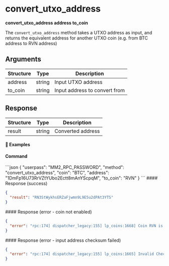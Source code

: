 
# convert\_utxo\_address

**convert\_utxo\_address address to\_coin**

The `convert_utxo_address` method takes a UTXO address as input, and returns the equivalent address for another UTXO coin (e.g. from BTC address to RVN address)

## Arguments

| Structure | Type   | Description                   |
| --------- | ------ | ----------------------------- |
| address   | string | Input UTXO address            |
| to\_coin  | string | Input address to convert from |

## Response

| Structure | Type   | Description       |
| --------- | ------ | ----------------- |
| result    | string | Converted address |

#### 📌 Examples

#### Command

<CodeGroup title="" tag="POST" label="convert_utxo_address" mm2MethodDecorate="true">
  ```json
  {
    "userpass": "MM2_RPC_PASSWORD",
    "method": "convert_utxo_address",
    "coin": "BTC",
    "address": "1DmFp16U73RrVZtYUbo2Ectt8mAnYScpqM",
    "to_coin": "RVN"
  }
  ```
</CodeGroup>

<CollapsibleSection expandedText="Hide Response" collapsedText="Show Response">
  #### Response (success)

  ```json
  {
    "result": "RN3StWykhsERZaFjwmn9L9E5u2dPAt3YTS"
  }
  ```
</CollapsibleSection>

<CollapsibleSection expandedText="Hide Response" collapsedText="Show Response">
  #### Response (error - coin not enabled)

  ```json
  {
    "error": "rpc:174] dispatcher_legacy:155] lp_coins:1668] Coin RVN is not activated"
  }
  ```
</CollapsibleSection>

<CollapsibleSection expandedText="Hide Response" collapsedText="Show Response">
  #### Response (error - input address checksum failed)

  ```json
  {
    "error": "rpc:174] dispatcher_legacy:155] lp_coins:1665] Invalid Checksum"
  }
  ```
</CollapsibleSection>
